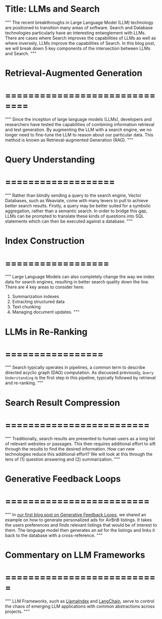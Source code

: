 # Title: LLMs and Search

"""
The recent breakthroughs in Large Language Model (LLM) technology are
positioned to transition many areas of software. Search and Database
technologies particularly have an interesting entanglement with LLMs.
There are cases where Search improves the capabilities of LLMs as well
as where inversely, LLMs improve the capabilities of Search. In this
blog post, we will break down 5 key components of the intersection
between LLMs and Search.
"""

# Retrieval-Augmented Generation
# ==============================

"""
Since the inception of large language models (LLMs), developers and
researchers have tested the capabilities of combining information
retrieval and text generation. By augmenting the LLM with a search
engine, we no longer need to fine-tune the LLM to reason about our
particular data. This method is known as Retrieval-augmented Generation
(RAG).
"""

# Query Understanding
# ===================

"""
Rather than blindly sending a query to the search engine, Vector
Databases, such as Weaviate, come with many levers to pull to achieve
better search results. Firstly, a query may be better suited for a
symbolic aggregation, rather than a semantic search. In order to
bridge this gap, LLMs can be prompted to translate these kinds of
questions into SQL statements which can then be executed against a
database.
"""

# Index Construction
# ==================

"""
Large Language Models can also completely change the way we index
data for search engines, resulting in better search quality down the
line. There are 4 key areas to consider here: 
1. Summarization indexes
2. Extracting structured data
3. Text chunking
4. Managing document updates.
"""

# LLMs in Re-Ranking
# =================

"""
Search typically operates in pipelines, a common term to describe
directed acyclic graph (DAG) computation. As discussed previously,
`Query Understanding` is the first step in this pipeline, typically
followed by retrieval and re-ranking.
"""

# Search Result Compression
# =========================

"""
Traditionally, search results are presented to human users as a long
list of relevant websites or passages. This then requires additional
effort to sift through the results to find the desired information.
How can new technologies reduce this additional effort? We will look at
this through the lens of (1) question answering and (2) summarization.
"""

# Generative Feedback Loops
# =========================

"""
In [our first blog post on Generative Feedback Loops](https://weaviate.io/blog/generative-feedback-loops-with-llms),
we shared an example on how to generate personalized ads for AirBnB
listings. It takes the users preferences and finds relevant listings
that would be of interest to them. The language model then generates an
ad for the listings and links it back to the database with a
cross-reference.
"""

# Commentary on LLM Frameworks
# ===========================

"""
LLM Frameworks, such as [LlamaIndex](https://gpt-index.readthedocs.io/en/latest/)
and [LangChain](https://python.langchain.com/en/latest/), serve to
control the chaos of emerging LLM applications with common
abstractions across projects.
"""

